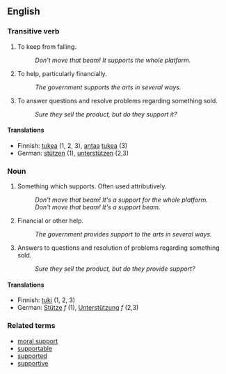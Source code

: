 ==English==

===Transitive verb===
# To keep from falling.
#: ''Don't move that beam!  It supports the whole platform.''
# To help, particularly financially.
#: ''The government supports the arts in several ways.''
# To answer questions and resolve problems regarding something sold.
#: ''Sure they sell the product, but do they support it?''

====Translations====
*Finnish: [[tukea]] (1, 2, 3), [[antaa]] [[tuki#Finnish|tukea]] (3)
*German: [[stützen]] (1), [[unterstützen]] (2,3)

===Noun===
# Something which supports.  Often used attributively.
#: ''Don't move that beam!  It's a support for the whole platform.''
#: ''Don't move that beam!  It's a support beam.''
# Financial or other help.
#: ''The government provides support to the arts in several ways.''
# Answers to questions and resolution of problems regarding something sold.
#: ''Sure they sell the product, but do they provide support?''

====Translations====
*Finnish: [[tuki]] (1, 2, 3)
*German: [[Stütze]] ''f'' (1), [[Unterstützung]] ''f'' (2,3)

===Related terms===
*[[moral support]]
*[[supportable]]
*[[supported]]
*[[supportive]]
